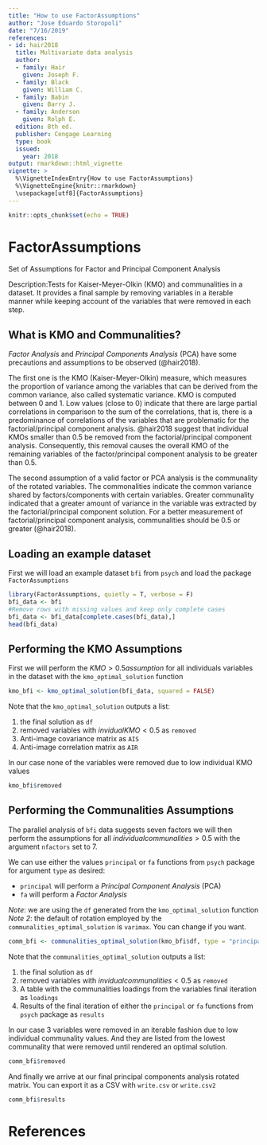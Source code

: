 ```yaml
---
title: "How to use FactorAssumptions"
author: "Jose Eduardo Storopoli"
date: "7/16/2019"
references:
- id: hair2018
  title: Multivariate data analysis
  author:
  - family: Hair
    given: Joseph F.
  - family: Black
    given: William C.
  - family: Babin
    given: Barry J.
  - family: Anderson
    given: Rolph E.
  edition: 8th ed.
  publisher: Cengage Learning
  type: book
  issued:
    year: 2018
output: rmarkdown::html_vignette
vignette: >
  %\VignetteIndexEntry{How to use FactorAssumptions}
  %\VignetteEngine{knitr::rmarkdown}
  \usepackage[utf8]{FactorAssumptions}
---
```


```r
knitr::opts_chunk$set(echo = TRUE)
```

# FactorAssumptions

Set of Assumptions for Factor and Principal Component Analysis

Description:Tests for Kaiser-Meyer-Olkin (KMO) and communalities in a dataset. It provides a final sample by removing variables in a iterable manner while keeping account of the variables that were removed in each step.

## What is KMO and Communalities?

*Factor Analysis* and *Principal Components Analysis* (PCA) have some precautions and assumptions to be observed (@hair2018). 

The first one is the KMO (Kaiser-Meyer-Olkin) measure, which measures the proportion of variance among the variables that can be derived from the common variance, also called systematic variance. KMO is computed between 0 and 1. Low values (close to 0) indicate that there are large partial correlations in comparison to the sum of the correlations, that is, there is a predominance of correlations of the variables that are problematic for the factorial/principal component analysis. @hair2018 suggest that individual KMOs smaller than 0.5 be removed from the factorial/principal component analysis. Consequently, this removal causes the overall KMO of the remaining variables of the factor/principal component analysis to be greater than 0.5.

The second assumption of a valid factor or PCA analysis is the communality of the rotated variables. The commonalities indicate the common variance shared by factors/components with certain variables. Greater communality indicated that a greater amount of variance in the variable was extracted by the factorial/principal component solution. For a better measurement of factorial/principal component analysis, communalities should be 0.5 or greater (@hair2018).

## Loading an example dataset

First we will load an example dataset `bfi` from `psych` and load the package `FactorAssumptions`

```r
library(FactorAssumptions, quietly = T, verbose = F)
bfi_data <- bfi
#Remove rows with missing values and keep only complete cases
bfi_data <- bfi_data[complete.cases(bfi_data),]
head(bfi_data)
```

## Performing the KMO Assumptions

First we will perform the $KMO > 0.5 assumption$ for all individuals variables in the dataset with the `kmo_optimal_solution` function

```r
kmo_bfi <- kmo_optimal_solution(bfi_data, squared = FALSE)
```

Note that the `kmo_optimal_solution` outputs a list:

1. the final solution as `df`
2. removed variables with $invidual KMO < 0.5$ as `removed`
3. Anti-image covariance matrix as `AIS`
4. Anti-image correlation matrix as `AIR`

In our case none of the variables were removed due to low individual KMO values

```r
kmo_bfi$removed
```

## Performing the Communalities Assumptions

The parallel analysis of `bfi` data suggests seven factors we will then perform the assumptions for all $individual communalities > 0.5$ with the argument `nfactors` set to 7.

We can use either the values `principal` or `fa` functions from `psych` package for argument `type` as desired:

* `principal` will perform a *Principal Component Analysis* (PCA)
* `fa` will perform a *Factor Analysis*

*Note*: we are using the `df` generated from the `kmo_optimal_solution` function
*Note 2*: the default of rotation employed by the `communalities_optimal_solution` is `varimax`. You can change if you want.

```r
comm_bfi <- communalities_optimal_solution(kmo_bfi$df, type = "principal", nfactors = 7, squared = FALSE)
```

Note that the `communalities_optimal_solution` outputs a list:

1. the final solution as `df`
2. removed variables with $invidual communalities < 0.5$ as `removed`
3. A table with the communalities loadings from the variables final iteration as `loadings`
4. Results of the final iteration of either the `principal` or `fa` functions from `psych` package as `results`

In our case 3 variables were removed in an iterable fashion due to low individual communality values. And they are listed from the lowest communality that were removed until rendered an optimal solution.

```r
comm_bfi$removed
```

And finally we arrive at our final principal components analysis rotated matrix. You can export it as a CSV with `write.csv` or `write.csv2`

```r
comm_bfi$results
```
# References



